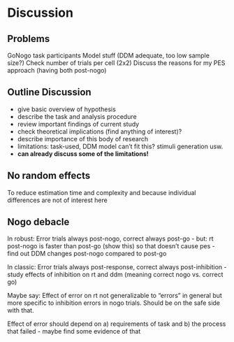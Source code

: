 # Discussion

## Problems
GoNogo task
participants
Model stuff (DDM adequate, too low sample size?) Check number of trials per cell (2x2)
Discuss the reasons for my PES approach (having both post-nogo)


## Outline Discussion
- give basic overview of hypothesis
- describe the task and analysis procedure
- review important findings of current study
- check theoretical implications (find anything of interest)?
- describe importance of this body of research
- limitations: task-used, DDM model can't fit this? stimuli generation usw.
- **can already discuss some of the limitations!**

## No random effects
To reduce estimation time and complexity and because individual differences are not of interest here

## Nogo debacle
In robust: Error trials always post-nogo, correct always post-go
- but: rt post-nogo is faster than post-go (show this) so that doesn't cause pes
- find out DDM changes post-nogo compared to post-go

In classic: Error trials always post-response, correct always post-inhibition
- study effects of inhibition on rt and ddm (meaning correct nogo vs. correct go)

Maybe say: Effect of error on rt not generalizable to "errors" in general but more specific to inhibition errors in nogo trials. Should be on the safe side with that.

Effect of error should depend on a) requirements of task and b) the process that failed
- maybe find some evidence of that